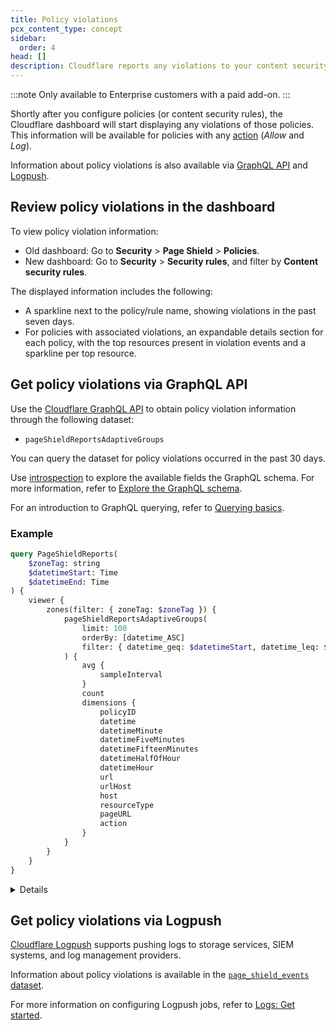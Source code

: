 ```yaml
---
title: Policy violations
pcx_content_type: concept
sidebar:
  order: 4
head: []
description: Cloudflare reports any violations to your content security rules (also known as policies).
---
```



:::note
Only available to Enterprise customers with a paid add-on.
:::

Shortly after you configure policies (or content security rules), the Cloudflare dashboard will start displaying any violations of those policies. This information will be available for policies with any [action](/page-shield/policies/#policy-actions) (_Allow_ and _Log_).

Information about policy violations is also available via [GraphQL API](/analytics/graphql-api/) and [Logpush](/logs/logpush/).

## Review policy violations in the dashboard

To view policy violation information:

- Old dashboard: Go to **Security** > **Page Shield** > **Policies**.
- New dashboard: Go to **Security** > **Security rules**, and filter by **Content security rules**.

The displayed information includes the following:

- A sparkline next to the policy/rule name, showing violations in the past seven days.
- For policies with associated violations, an expandable details section for each policy, with the top resources present in violation events and a sparkline per top resource.

## Get policy violations via GraphQL API

Use the [Cloudflare GraphQL API](/analytics/graphql-api/) to obtain policy violation information through the following dataset:

- `pageShieldReportsAdaptiveGroups`

You can query the dataset for policy violations occurred in the past 30 days.

Use [introspection](/analytics/graphql-api/features/discovery/introspection/) to explore the available fields the GraphQL schema. For more information, refer to [Explore the GraphQL schema](/analytics/graphql-api/getting-started/explore-graphql-schema/).

For an introduction to GraphQL querying, refer to [Querying basics](/analytics/graphql-api/getting-started/querying-basics/).

### Example

```graphql graphql-api-explorer title="Example GraphQL query"
query PageShieldReports(
	$zoneTag: string
	$datetimeStart: Time
	$datetimeEnd: Time
) {
	viewer {
		zones(filter: { zoneTag: $zoneTag }) {
			pageShieldReportsAdaptiveGroups(
				limit: 100
				orderBy: [datetime_ASC]
				filter: { datetime_geq: $datetimeStart, datetime_leq: $datetimeEnd }
			) {
				avg {
					sampleInterval
				}
				count
				dimensions {
					policyID
					datetime
					datetimeMinute
					datetimeFiveMinutes
					datetimeFifteenMinutes
					datetimeHalfOfHour
					datetimeHour
					url
					urlHost
					host
					resourceType
					pageURL
					action
				}
			}
		}
	}
}
```

<Details header="Example curl request">

```bash
echo '{ "query":
  "query PageShieldReports($zoneTag: string, $datetimeStart: string, $datetimeEnd: string) {
    viewer {
      zones(filter: {zoneTag: $zoneTag}) {
        pageShieldReportsAdaptiveGroups(limit: 100,  orderBy: [datetime_ASC], filter: {datetime_geq:$datetimeStart, datetime_leq:$datetimeEnd}) {
          avg {
            sampleInterval
          }
          count
          dimensions {
            policyID
            datetime
            datetimeMinute
            datetimeFiveMinutes
            datetimeFifteenMinutes
            datetimeHalfOfHour
            datetimeHour
            url
            urlHost
            host
            resourceType
            pageURL
            action
          }
        }
      }
    }
  }",
  "variables": {
    "zoneTag": "<CLOUDFLARE_ZONE_ID>",
    "datetimeStart": "2023-04-17T11:00:00Z",
    "datetimeEnd": "2023-04-24T12:00:00Z"
  }
}' | tr -d '\n' | curl --silent \
https://api.cloudflare.com/client/v4/graphql \
--header "Authorization: Bearer $CLOUDFLARE_API_TOKEN" \
--header "Content-Type: application/json" \
--data @-
```

</Details>

## Get policy violations via Logpush

[Cloudflare Logpush](/logs/logpush/) supports pushing logs to storage services, <GlossaryTooltip term="SIEM">SIEM systems</GlossaryTooltip>, and log management providers.

Information about policy violations is available in the [`page_shield_events` dataset](/logs/reference/log-fields/zone/page_shield_events/).

For more information on configuring Logpush jobs, refer to [Logs: Get started](/logs/get-started/).
